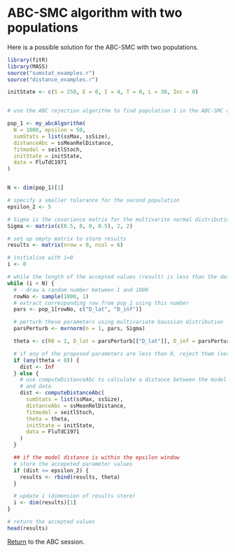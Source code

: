 # ABC-SMC algorithm with two populations

Here is a possible solution for the ABC-SMC with two populations.

```r
library(fitR)
library(MASS)
source("sumstat_examples.r")
source("distance_examples.r")

initState <- c(S = 250, E = 0, I = 4, T = 0, L = 30, Inc = 0)


# use the ABC rejection algorithm to find population 1 in the ABC-SMC algorithm

pop_1 <- my_abcAlgorithm(
  N = 1000, epsilon = 50,
  sumStats = list(ssMax, ssSize),
  distanceAbc = ssMeanRelDistance,
  fitmodel = seitlStoch,
  initState = initState,
  data = FluTdC1971
)


N <- dim(pop_1)[1]

# specify a smaller tolerance for the second population
epsilon_2 <- 5

# Sigma is the covariance matrix for the multivarite normal distribution pertubation
Sigma <- matrix(c(0.5, 0, 0, 0.5), 2, 2)

# set up empty matrix to store results
results <- matrix(nrow = 0, ncol = 6)

# initialise with i=0
i <- 0

# while the length of the accepted values (result) is less than the desired length (N)
while (i < N) {
  # - draw a random number between 1 and 1000
  rowNo <- sample(1000, 1)
  # extract corresponding row from pop_1 using this number
  pars <- pop_1[rowNo, c("D_lat", "D_inf")]

  # perturb these parameters using multivariate Gaussian distribution
  parsPerturb <- mvrnorm(n = 1, pars, Sigma)

  theta <- c(R0 = 2, D_lat = parsPerturb[["D_lat"]], D_inf = parsPerturb[["D_inf"]], alpha = 0.9, D_imm = 13, rho = 0.85)

  # if any of the proposed parameters are less than 0, reject them (set distance to infinity)
  if (any(theta < 0)) {
    dist <- Inf
  } else {
    # use computeDistanceAbc to calculate a distance between the model
    # and data
    dist <- computeDistanceAbc(
      sumStats = list(ssMax, ssSize),
      distanceAbc = ssMeanRelDistance,
      fitmodel = seitlStoch,
      theta = theta,
      initState = initState,
      data = FluTdC1971
    )
  }

  ## if the model distance is within the epsilon window
  # store the accepeted parameter values
  if (dist <= epsilon_2) {
    results <- rbind(results, theta)
  }

  # update i (dimension of results store)
  i <- dim(results)[1]
}

# return the accepted values
head(results)
```


[Return](ABC.html) to the ABC session.
